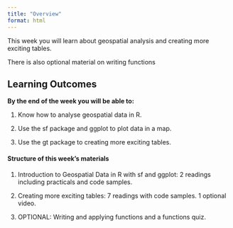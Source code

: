 ```yaml
---
title: "Overview"
format: html
---
```


This week you will learn about geospatial analysis and creating more exciting tables.

There is also optional material on writing functions

## **Learning Outcomes**

**By the end of the week you will be able to:**

1.  Know how to analyse geospatial data in R.

2.  Use the sf package and ggplot to plot data in a map.

3.  Use the gt package to creating more exciting tables.

#### **Structure of this week's materials**

1.  Introduction to Geospatial Data in R with sf and ggplot: 2 readings including practicals and code samples.

2.  Creating more exciting tables: 7 readings with code samples. 1 optional video.

3.  OPTIONAL: Writing and applying functions and a functions quiz.
